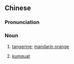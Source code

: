 ==Chinese==
{{zh-forms|alt=橘仔}}

===Pronunciation===
{{zh-pron
|c=gat1 zai2
|h=pfs=kit-é
|mn=kiat-仔
|cat=n
}}

===Noun===
{{zh-noun}}

# {{lb|zh|Cantonese|Hakka|Min Nan}} [[tangerine]]; [[mandarin orange]]
# {{lb|zh|Min Nan|Hakka}} [[kumquat]]

{{zh-cat|Fruits}}